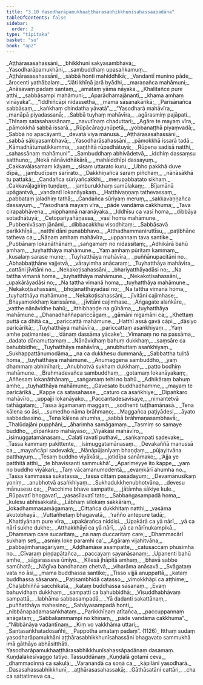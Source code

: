 ```yaml
---
title: "3.10 Yasodharāpamukhaaṭṭhārasabhikkhunīsahassaapadāna"
tableOfContents: false
sidebar:
  order: 2
type: "tipitaka"
basket: "su"
book: "ap2"
---
```



<DynamicBreadcrumb />

<Division number="426" book="ap2" bookNo="20" page="273">

<Paragraph number="1139" type="verses" book="ap2">
_Aṭṭhārasasahassāni,_  
_bhikkhunī sakyasambhavā;_  
_Yasodharāpamukhāni,_  
_sambuddhaṃ upasaṅkamuṃ._  

</Paragraph>

</Division>
<Division number="427" book="ap2" bookNo="20" page="273">

<Paragraph number="1140" type="verses" book="ap2">
_Aṭṭhārasasahassāni,_  
_sabbā honti mahiddhikā;_  
_Vandantī munino pāde,_  
_ārocenti yathābalaṃ._  

</Paragraph>

</Division>
<Division number="428" book="ap2" bookNo="20" page="273">

<Paragraph number="1141" type="verses" book="ap2">
_“Jāti khīṇā jarā byādhi,_  
_maraṇañca mahāmuni;_  
_Anāsavaṃ padaṃ santaṃ,_  
_amataṃ yāma nāyaka._  

</Paragraph>

</Division>
<Division number="429" book="ap2" bookNo="20" page="273">

<Paragraph number="1142" type="verses" book="ap2">
_Khalitañce pure atthi,_  
_sabbāsampi mahāmuni;_  
_Aparādhamajānantī,_  
_khama amhaṃ vināyaka”._  

</Paragraph>

</Division>
<Division number="430" book="ap2" bookNo="20" page="273">

<Paragraph number="1143" type="verses" book="ap2">
_“Iddhiñcāpi nidassetha,_  
_mama sāsanakārikā;_  
_Parisānañca sabbāsaṃ,_  
_kaṅkhaṃ chindatha yāvatā”._  

</Paragraph>

</Division>
<Division number="431" book="ap2" bookNo="20" page="274">

<Paragraph number="1144" type="verses" book="ap2">
_“Yasodharā mahāvīra,_  
_manāpā piyadassanā;_  
_Sabbā tuyhaṃ mahāvīra,_  
_agārasmiṃ pajāpati._  

</Paragraph>

</Division>
<Division number="432" book="ap2" bookNo="20" page="274">

<Paragraph number="1145" type="verses" book="ap2">
_Thīnaṃ satasahassānaṃ,_  
_navutīnaṃ chaduttari;_  
_Agāre te mayaṃ vīra,_  
_pāmokkhā sabbā issarā._  

</Paragraph>

</Division>
<Division number="433" book="ap2" bookNo="20" page="274">

<Paragraph number="1146" type="verses" book="ap2">
_Rūpācāraguṇūpetā,_  
_yobbanaṭṭhā piyaṃvadā;_  
_Sabbā no apacāyanti,_  
_devatā viya mānusā._  

</Paragraph>

</Division>
<Division number="434" book="ap2" bookNo="20" page="274">

<Paragraph number="1147" type="verses" book="ap2">
_Aṭṭhārasasahassāni,_  
_sabbā sākiyasambhavā;_  
_Yasodharāsahassāni,_  
_pāmokkhā issarā tadā._  

</Paragraph>

</Division>
<Division number="435" book="ap2" bookNo="20" page="274">

<Paragraph number="1148" type="verses" book="ap2">
_Kāmadhātumatikkamma,_  
_saṇṭhitā rūpadhātuyā;_  
_Rūpena sadisā natthi,_  
_sahassānaṃ mahāmuni”._  

</Paragraph>

</Division>
<Division number="436" book="ap2" bookNo="20" page="274">

<Paragraph number="1149" type="verses" book="ap2">
_Sambuddhaṃ abhivādetvā,_  
_iddhiṃ dassaṃsu satthuno;_  
_Nekā nānāvidhākārā,_  
_mahāiddhīpi dassayuṃ._  

</Paragraph>

</Division>
<Division number="437" book="ap2" bookNo="20" page="274">

<Paragraph number="1150" type="verses" book="ap2">
_Cakkavāḷasamaṃ kāyaṃ,_  
_sīsaṃ uttarato kuru;_  
_Ubho pakkhā duve dīpā,_  
_jambudīpaṃ sarīrato._  

</Paragraph>

</Division>
<Division number="438" book="ap2" bookNo="20" page="274">

<Paragraph number="1151" type="verses" book="ap2">
_Dakkhiṇañca saraṃ piñchaṃ,_  
_nānāsākhā tu pattakā;_  
_Candañca sūriyañcakkhi,_  
_merupabbatato sikhaṃ._  

</Paragraph>

</Division>
<Division number="439" book="ap2" bookNo="20" page="274">

<Paragraph number="1152" type="verses" book="ap2">
_Cakkavāḷagiriṃ tuṇḍaṃ,_  
_jamburukkhaṃ samūlakaṃ;_  
_Bījamānā upāgantvā,_  
_vandantī lokanāyakaṃ._  

</Paragraph>

</Division>
<Division number="440" book="ap2" bookNo="20" page="274">

<Paragraph number="1153" type="verses" book="ap2">
_Hatthivaṇṇaṃ tathevassaṃ,_  
_pabbataṃ jaladhiṃ tathā;_  
_Candañca sūriyaṃ meruṃ,_  
_sakkavaṇṇañca dassayuṃ._  

</Paragraph>

</Division>
<Division number="441" book="ap2" bookNo="20" page="274">

<Paragraph number="1154" type="verses" book="ap2">
_“Yasodharā mayaṃ vīra,_  
_pāde vandāma cakkhuma;_  
_Tava cirapabhāvena,_  
_nipphannā naranāyaka._  

</Paragraph>

</Division>
<Division number="442" book="ap2" bookNo="20" page="274">

<Paragraph number="1155" type="verses" book="ap2">
_Iddhīsu ca vasī homa,_  
_dibbāya sotadhātuyā;_  
_Cetopariyañāṇassa,_  
_vasī homa mahāmune._  

</Paragraph>

</Division>
<Division number="443" book="ap2" bookNo="20" page="274">

<Paragraph number="1156" type="verses" book="ap2">
_Pubbenivāsaṃ jānāmi,_  
_dibbacakkhu visodhitaṃ;_  
_Sabbāsavā parikkhīṇā,_  
_natthi dāni punabbhavo._  

</Paragraph>

</Division>
<Division number="444" book="ap2" bookNo="20" page="274">

<Paragraph number="1157" type="verses" book="ap2">
_Atthadhammaniruttīsu,_  
_paṭibhāne tatheva ca;_  
_Ñāṇaṃ amhaṃ mahāvīra,_  
_uppannaṃ tava santike._  

</Paragraph>

</Division>
<Division number="445" book="ap2" bookNo="20" page="275">

<Paragraph number="1158" type="verses" book="ap2">
_Pubbānaṃ lokanāthānaṃ,_  
_saṅgamaṃ no nidassitaṃ;_  
_Adhikārā bahū amhaṃ,_  
_tuyhatthāya mahāmune._  

</Paragraph>

</Division>
<Division number="446" book="ap2" bookNo="20" page="275">

<Paragraph number="1159" type="verses" book="ap2">
_Yaṃ amhaṃ pūritaṃ kammaṃ,_  
_kusalaṃ sarase mune;_  
_Tuyhatthāya mahāvīra,_  
_puññānupacitāni no._  

</Paragraph>

</Division>
<Division number="447" book="ap2" bookNo="20" page="275">

<Paragraph number="1160" type="verses" book="ap2">
_Abhabbaṭṭhāne vajjetvā,_  
_vārayimha anācaraṃ;_  
_Tuyhatthāya mahāvīra,_  
_cattāni jīvitāni no._  

</Paragraph>

</Division>
<Division number="448" book="ap2" bookNo="20" page="275">

<Paragraph number="1161" type="verses" book="ap2">
_Nekakoṭisahassāni,_  
_bhariyatthāyadāsi no;_  
_Na tattha vimanā homa,_  
_tuyhatthāya mahāmune._  

</Paragraph>

</Division>
<Division number="449" book="ap2" bookNo="20" page="275">

<Paragraph number="1162" type="verses" book="ap2">
_Nekakoṭisahassāni,_  
_upakārāyadāsi no;_  
_Na tattha vimanā homa,_  
_tuyhatthāya mahāmune._  

</Paragraph>

</Division>
<Division number="450" book="ap2" bookNo="20" page="275">

<Paragraph number="1163" type="verses" book="ap2">
_Nekakoṭisahassāni,_  
_bhojanatthāyadāsi no;_  
_Na tattha vimanā homa,_  
_tuyhatthāya mahāmune._  

</Paragraph>

</Division>
<Division number="451" book="ap2" bookNo="20" page="275">

<Paragraph number="1164" type="verses" book="ap2">
_Nekakoṭisahassāni,_  
_jīvitāni cajimhase;_  
_Bhayamokkhaṃ karissāma,_  
_jīvitāni cajimhase._  

</Paragraph>

</Division>
<Division number="452" book="ap2" bookNo="20" page="275">

<Paragraph number="1165" type="verses" book="ap2">
_Aṅgagate alaṅkāre,_  
_vatthe nānāvidhe bahū;_  
_Itthibhaṇḍe na gūhāma,_  
_tuyhatthāya mahāmune._  

</Paragraph>

</Division>
<Division number="453" book="ap2" bookNo="20" page="275">

<Paragraph number="1166" type="verses" book="ap2">
_Dhanadhaññapariccāgaṃ,_  
_gāmāni nigamāni ca;_  
_Khettaṃ puttā ca dhītā ca,_  
_pariccattā mahāmune._  

</Paragraph>

</Division>
<Division number="454" book="ap2" bookNo="20" page="275">

<Paragraph number="1167" type="verses" book="ap2">
_Hatthī assā gavā cāpi,_  
_dāsiyo paricārikā;_  
_Tuyhatthāya mahāvīra,_  
_pariccattaṃ asaṅkhiyaṃ._  

</Paragraph>

</Division>
<Division number="455" book="ap2" bookNo="20" page="275">

<Paragraph number="1168" type="verses" book="ap2">
_Yaṃ amhe paṭimantesi,_  
_‘dānaṃ dassāma yācake’;_  
_Vimanaṃ no na passāma,_  
_dadato dānamuttamaṃ._  

</Paragraph>

</Division>
<Division number="456" book="ap2" bookNo="20" page="275">

<Paragraph number="1169" type="verses" book="ap2">
_Nānāvidhaṃ bahuṃ dukkhaṃ,_  
_saṃsāre ca bahubbidhe;_  
_Tuyhatthāya mahāvīra,_  
_anubhuttaṃ asaṅkhiyaṃ._  

</Paragraph>

</Division>
<Division number="457" book="ap2" bookNo="20" page="275">

<Paragraph number="1170" type="verses" book="ap2">
_Sukhappattānumodāma,_  
_na ca dukkhesu dummanā;_  
_Sabbattha tulitā homa,_  
_tuyhatthāya mahāmune._  

</Paragraph>

</Division>
<Division number="458" book="ap2" bookNo="20" page="276">

<Paragraph number="1171" type="verses" book="ap2">
_Anumaggena sambuddho,_  
_yaṃ dhammaṃ abhinīhari;_  
_Anubhotvā sukhaṃ dukkhaṃ,_  
_patto bodhiṃ mahāmune._  

</Paragraph>

</Division>
<Division number="459" book="ap2" bookNo="20" page="276">

<Paragraph number="1172" type="verses" book="ap2">
_Brahmadevañca sambuddhaṃ,_  
_gotamaṃ lokanāyakaṃ;_  
_Aññesaṃ lokanāthānaṃ,_  
_saṅgamaṃ tehi no bahū._  

</Paragraph>

</Division>
<Division number="460" book="ap2" bookNo="20" page="276">

<Paragraph number="1173" type="verses" book="ap2">
_Adhikāraṃ bahuṃ amhe,_  
_tuyhatthāya mahāmune;_  
_Gavesato buddhadhamme,_  
_mayaṃ te paricārikā._  

</Paragraph>

</Division>
<Division number="461" book="ap2" bookNo="20" page="276">

<Paragraph number="1174" type="verses" book="ap2">
_Kappe ca satasahasse,_  
_caturo ca asaṅkhiye;_  
_Dīpaṅkaro mahāvīro,_  
_uppajji lokanāyako._  

</Paragraph>

</Division>
<Division number="462" book="ap2" bookNo="20" page="276">

<Paragraph number="1175" type="verses" book="ap2">
_Paccantadesavisaye,_  
_nimantetvā tathāgataṃ;_  
_Tassa āgamanaṃ maggaṃ,_  
_sodhenti tuṭṭhamānasā._  

</Paragraph>

</Division>
<Division number="463" book="ap2" bookNo="20" page="276">

<Paragraph number="1176" type="verses" book="ap2">
_Tena kālena so āsi,_  
_sumedho nāma brāhmaṇo;_  
_Maggañca paṭiyādesi,_  
_āyato sabbadassino._  

</Paragraph>

</Division>
<Division number="464" book="ap2" bookNo="20" page="276">

<Paragraph number="1177" type="verses" book="ap2">
_Tena kālena ahumha,_  
_sabbā brāhmaṇasambhavā;_  
_Thalūdajāni pupphāni,_  
_āharimha samāgamaṃ._  

</Paragraph>

</Division>
<Division number="465" book="ap2" bookNo="20" page="276">

<Paragraph number="1178" type="verses" book="ap2">
_Tasmiṃ so samaye buddho,_  
_dīpaṅkaro mahāyaso;_  
_Viyākāsi mahāvīro,_  
_isimuggatamānasaṃ._  

</Paragraph>

</Division>
<Division number="466" book="ap2" bookNo="20" page="276">

<Paragraph number="1179" type="verses" book="ap2">
_Calatī ravatī puthavī,_  
_saṅkampati sadevake;_  
_Tassa kammaṃ pakittente,_  
_isimuggatamānasaṃ._  

</Paragraph>

</Division>
<Division number="467" book="ap2" bookNo="20" page="276">

<Paragraph number="1180" type="verses" book="ap2">
_Devakaññā manussā ca,_  
_mayañcāpi sadevakā;_  
_Nānāpūjanīyaṃ bhaṇḍaṃ,_  
_pūjayitvāna patthayuṃ._  

</Paragraph>

</Division>
<Division number="468" book="ap2" bookNo="20" page="276">

<Paragraph number="1181" type="verses" book="ap2">
_Tesaṃ buddho viyākāsi,_  
_jotidīpa sanāmako;_  
_‘Ajja ye patthitā atthi,_  
_te bhavissanti sammukhā’._  

</Paragraph>

</Division>
<Division number="469" book="ap2" bookNo="20" page="276">

<Paragraph number="1182" type="verses" book="ap2">
_Aparimeyye ito kappe,_  
_yaṃ no buddho viyākari;_  
_Taṃ vācamanumodentā,_  
_evaṃkārī ahumha no._  

</Paragraph>

</Division>
<Division number="470" book="ap2" bookNo="20" page="276">

<Paragraph number="1183" type="verses" book="ap2">
_Tassa kammassa sukatassa,_  
_tassa cittaṃ pasādayuṃ;_  
_Devamānusikaṃ yoniṃ,_  
_anubhotvā asaṅkhiyaṃ._  

</Paragraph>

</Division>
<Division number="471" book="ap2" bookNo="20" page="276">

<Paragraph number="1184" type="verses" book="ap2">
_Sukhadukkhenubhotvāna,_  
_devesu mānusesu ca;_  
_Pacchime bhave sampatte,_  
_jātāmha sākiye kule._  

</Paragraph>

</Division>
<Division number="472" book="ap2" bookNo="20" page="277">

<Paragraph number="1185" type="verses" book="ap2">
_Rūpavatī bhogavatī,_  
_yasasīlavatī tato;_  
_Sabbaṅgasampadā homa,_  
_kulesu abhisakkatā._  

</Paragraph>

</Division>
<Division number="473" book="ap2" bookNo="20" page="277">

<Paragraph number="1186" type="verses" book="ap2">
_Lābhaṃ silokaṃ sakkāraṃ,_  
_lokadhammasamāgamaṃ;_  
_Cittañca dukkhitaṃ natthi,_  
_vasāma akutobhayā._  

</Paragraph>

</Division>
<Division number="474" book="ap2" bookNo="20" page="277">

<Paragraph number="1187" type="verses" book="ap2">
_Vuttañhetaṃ bhagavatā,_  
_‘rañño antepure tadā;_  
_Khattiyānaṃ pure vīra,_  
_upakārañca niddisi._  

</Paragraph>

</Division>
<Division number="475" book="ap2" bookNo="20" page="277">

<Paragraph number="1188" type="verses" book="ap2">
_Upakārā ca yā nārī,_  
_yā ca nārī sukhe dukhe;_  
_Atthakkhāyī ca yā nārī,_  
_yā ca nārīnukampikā._  

</Paragraph>

</Division>
<Division number="476" book="ap2" bookNo="20" page="277">

<Paragraph number="1189" type="verses" book="ap2">
_Dhammaṃ care sucaritaṃ,_  
_na naṃ duccaritaṃ care;_  
_Dhammacārī sukhaṃ seti,_  
_asmiṃ loke paramhi ca’._  

</Paragraph>

</Division>
<Division number="477" book="ap2" bookNo="20" page="277">

<Paragraph number="1190" type="verses" book="ap2">
_Agāraṃ vijahitvāna,_  
_pabbajimhanagāriyaṃ;_  
_Aḍḍhamāse asampatte,_  
_catusaccaṃ phusimha no._  

</Paragraph>

</Division>
<Division number="478" book="ap2" bookNo="20" page="277">

<Paragraph number="1191" type="verses" book="ap2">
_Cīvaraṃ piṇḍapātañca,_  
_paccayaṃ sayanāsanaṃ;_  
_Upanenti bahū amhe,_  
_sāgarasseva ūmiyo._  

</Paragraph>

</Division>
<Division number="479" book="ap2" bookNo="20" page="277">

<Paragraph number="1192" type="verses" book="ap2">
_Kilesā jhāpitā amhaṃ,_  
_bhavā sabbe samūhatā;_  
_Nāgīva bandhanaṃ chetvā,_  
_viharāma anāsavā._  

</Paragraph>

</Division>
<Division number="480" book="ap2" bookNo="20" page="277">

<Paragraph number="1193" type="verses" book="ap2">
_Svāgataṃ vata no āsi,_  
_mama buddhassa santike;_  
_Tisso vijjā anuppattā,_  
_kataṃ buddhassa sāsanaṃ._  

</Paragraph>

</Division>
<Division number="481" book="ap2" bookNo="20" page="277">

<Paragraph number="1194" type="verses" book="ap2">
_Paṭisambhidā catasso,_  
_vimokkhāpi ca aṭṭhime;_  
_Chaḷabhiññā sacchikatā,_  
_kataṃ buddhassa sāsanaṃ._  

</Paragraph>

</Division>
<Division number="482" book="ap2" bookNo="20" page="277">

<Paragraph number="1195" type="verses" book="ap2">
_Evaṃ bahuvidhaṃ dukkhaṃ,_  
_sampattī ca bahubbidhā;_  
_Visuddhabhāvaṃ sampattā,_  
_labhāma sabbasampadā._  

</Paragraph>

</Division>
<Division number="483" book="ap2" bookNo="20" page="277">

<Paragraph number="1196" type="verses" book="ap2">
_Yā dadanti sakattānaṃ,_  
_puññatthāya mahesino;_  
_Sahāyasampadā honti,_  
_nibbānapadamasaṅkhataṃ._  

</Paragraph>

</Division>
<Division number="484" book="ap2" bookNo="20" page="277">

<Paragraph number="1197" type="verses" book="ap2">
_Parikkhīṇaṃ atītañca,_  
_paccuppannaṃ anāgataṃ;_  
_Sabbakammampi no khīṇaṃ,_  
_pāde vandāma cakkhuma”._  

</Paragraph>

</Division>
<Division number="485" book="ap2" bookNo="20" page="278">

<Paragraph number="1198" type="verses" book="ap2">
_“Nibbānāya vadantīnaṃ,_  
_Kiṃ vo vakkhāma uttari;_  
_Santasaṅkhatadosañhi,_  
_Pappotha amataṃ padaṃ”. (1126)_  

</Paragraph>

<Paragraph number="1199" book="ap2">
Itthaṃ sudaṃ yasodharāpamukhāni aṭṭhārasabhikkhunīsahassāni bhagavato sammukhā imā gāthāyo abhāsitthāti.

</Paragraph>
</Division>

<Paragraph number="1200" type="center" book="ap2">
Yasodharāpamukhaaṭṭhārasabhikkhunīsahassāpadānaṃ dasamaṃ.



</Paragraph>

<Paragraph number="1201" type="center" book="ap2">
Kuṇḍalakesīvaggo tatiyo.



</Paragraph>

<Paragraph number="1202" type="center" book="ap2">
Tassuddānaṃ


</Paragraph>

<Paragraph number="1203" type="verses" book="ap2">
_Kuṇḍalā gotamī ceva,_  
_dhammadinnā ca sakulā;_  
_Varanandā ca soṇā ca,_  
_kāpilānī yasodharā._  

</Paragraph>

<Paragraph number="1204" type="verses" book="ap2">
_Dasasahassabhikkhunī,_  
_aṭṭhārasasahassakā;_  
_Gāthāsatāni cattāri,_  
_cha ca sattatimeva ca._
</Paragraph>